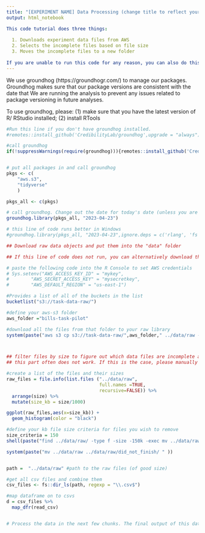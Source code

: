 ```yaml
---
title: "[EXPERIMENT NAME] Data Processing (change title to reflect your experiment)"
output: html_notebook

This code tutorial does three things:
  
  1. Downloads experiment data files from AWS
  2. Selects the incomplete files based on file size
  3. Moves the incomplete files to a new folder
  
If you are unable to run this code for any reason, you can also do this manually. To do this manually, follow the tutorial here: 
---
```

We use groundhog (https://groundhogr.com/) to manage our packages. Groundhog makes sure that our package versions are consistent with the date that 
We are running the analysis to prevent any issues related to package versioning in future analyses. 

To use groundhog, please: 
(1) make sure that you have the latest version of R/ RStudio installed; 
(2) install RTools

```r

#Run this line if you don't have groundhog installed.
#remotes::install_github('CredibilityLab/groundhog',upgrade = "always")

#call groundhog
if(!suppressWarnings(require(groundhog))){remotes::install_github('CredibilityLab/groundhog');library("groundhog")}


# put all packages in and call groundhog
pkgs <- c(
    "aws.s3",
    "tidyverse"
    )

pkgs_all <- c(pkgs)

# call groundhog. Change out the date for today's date (unless you are running an old analysis)
groundhog.library(pkgs_all, "2023-04-23")

# this line of code runs better in Windows
#groundhog.library(pkgs_all, "2023-04-23",ignore.deps = c('rlang', 'fs' ) )

```


```r

## Download raw data objects and put them into the "data" folder

## If this line of code does not run, you can alternatively download the data via Cyberduck/ manually move the raw data objects into the data folder. Tutorial here: https://github.com/GoldenbergLab/lab-helper-codes/blob/main/guides/aws/s3-tasks/download.md

# paste the following code into the R Console to set AWS credentials
# Sys.setenv("AWS_ACCESS_KEY_ID" = "mykey",
#        "AWS_SECRET_ACCESS_KEY" = "mysecretkey",
#        "AWS_DEFAULT_REGION" = "us-east-1")

#Provides a list of all of the buckets in the list 
bucketlist("s3://task-data-raw/")

#define your aws-s3 folder
aws_folder ="bills-task-pilot"

#download all the files from that folder to your raw library 
system(paste("aws s3 cp s3://task-data-raw/",aws_folder," ../data/raw --recursive", sep = ""))




```


```r

## filter files by size to figure out which data files are incomplete and should therefore be removed
## this part often does not work. If this is the case, please manually examine the files, decide which ones are incomplete and move the incomplete ones into the "did not finish" folder

#create a list of the files and their sizes
raw_files = file.info(list.files ("../data/raw", 
                                  full.names =TRUE, 
                                  recursive=FALSE)) %>% 
  arrange(size) %>% 
  mutate(size_kb = size/1000)

ggplot(raw_files,aes(x=size_kb)) +
  geom_histogram(color = "black") 

#define your kb file size criteria for files you wish to remove
size_criteria = 150
shell(paste("find ../data/raw/ -type f -size -150k -exec mv ../data/raw ../data/raw/did_not_finish/+"))

system(paste("mv ../data/raw ../data/raw/did_not_finish/ " ))


path =  "../data/raw" #path to the raw files (of good size)

#get all csv files and combine them
csv_files <- fs::dir_ls(path, regexp = "\\.csv$") 

#map dataframe on to csvs
d = csv_files %>% 
  map_dfr(read_csv)


# Process the data in the next few chunks. The final output of this data processing should be one long-format csv that contains one trial per line.

```



